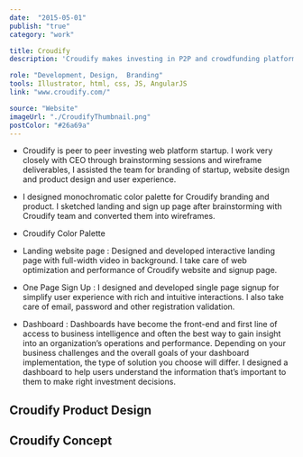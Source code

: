```yaml
---
date:  "2015-05-01"
publish: "true" 
category: "work"

title: Croudify
description: 'Croudify makes investing in P2P and crowdfunding platforms easy as ordering a coffee.'

role: "Development, Design,  Branding"
tools: Illustrator, html, css, JS, AngularJS
link: "www.croudify.com/" 

source: "Website"
imageUrl: "./CroudifyThumbnail.png"
postColor: "#26a69a"
---
```



- Croudify is peer to peer investing web platform startup. I work very closely with CEO through brainstorming sessions and wireframe deliverables, I assisted the team for branding of startup, website design and product design and user experience.

- I designed monochromatic color palette for Croudify branding and product. I sketched landing and sign up page after brainstorming with Croudify team and converted them into wireframes.

- Croudify Color Palette

- Landing website page : Designed and developed interactive landing page with full-width video in background. I take care of web optimization and performance of Croudify website and signup page.

- One Page Sign Up : I designed and developed single page signup for simplify user experience with rich and intuitive interactions. I also take care of email, password and other registration validation.

- Dashboard : Dashboards have become the front-end and first line of access to business intelligence and often the best way to gain insight into an organization’s operations and performance. Depending on your business challenges and the overall goals of your dashboard implementation, the type of solution you choose will differ. I designed a dashboard to help users understand the information that’s important to them to make right investment decisions. 

<ImageWrap srcName="CroudifyColors" width="70"/>
<ImageWrap srcName="CroudifyLogo"/>
<ImageWrap srcName="CroudifyWebsite"/>
<ImageWrap srcName="CroudifyWebsiteWireframes"/>

## Croudify Product Design

<PhotoGallery variant='Croudify' columns={2} />

## Croudify Concept

<PhotoGallery variant='CroudifyConcept' columns={2} />